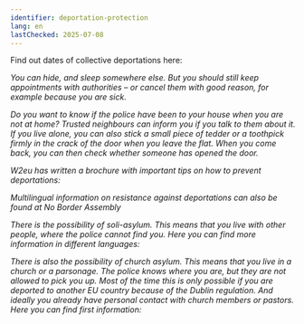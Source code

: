 ```yaml
---
identifier: deportation-protection
lang: en
lastChecked: 2025-07-08
---
```


Find out dates of collective deportations here:

<Address identifier="deportationalarm" />

You can hide, and sleep somewhere else. But you should still keep appointments with authorities – or cancel them with good reason, for example because you are sick.

Do you want to know if the police have been to your house when you are not at home? Trusted neighbours can inform you if you talk to them about it. If you live alone, you can also stick a small piece of tedder or a toothpick firmly in the crack of the door when you leave the flat. When you come back, you can then check whether someone has opened the door.

W2eu has written a brochure with important tips on how to prevent deportations:

<ExternalShortLink identifier="w2eu-deportation" />

Multilingual information on resistance against deportations can also be found at No Border Assembly

<ExternalShortLink identifier="noboarderassembly_resistance" />

There is the possibility of soli-asylum. This means that you live with other people, where the police cannot find you. Here you can find more information in different languages:

<ExternalShortLink identifier="citizenasylum" />

There is also the possibility of church asylum. This means that you live in a church or a parsonage. The police knows where you are, but they are not allowed to pick you up. Most of the time this is only possible if you are deported to another EU country because of the Dublin regulation. And ideally you already have personal contact with church members or pastors. Here you can find first information:

<ExternalShortLink identifier="kirchenasyl" />
